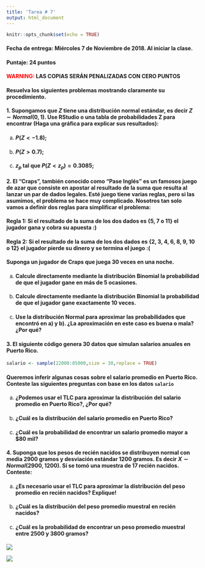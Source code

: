 ```yaml
---
title: 'Tarea # 7'
output: html_document
---
```


```r
knitr::opts_chunk$set(echo = TRUE)
```

#### **Fecha de entrega:** Miércoles 7 de Noviembre de 2018. Al iniciar la clase.

#### **Puntaje: 24 puntos** 

####  <span style="color:red">**WARNING**:</span> **LAS COPIAS SERÁN PENALIZADAS CON CERO PUNTOS**

#### Resuelva los siguientes problemas mostrando claramente su procedimiento.

#### **1.** Supongamos que $Z$ tiene una distribución normal estándar, es decir $Z \sim Normal(0,1)$. Use RStudio o una tabla de probabilidades Z para encontrar (Haga una gráfica para explicar sus resultados): 

a)  #### $P(Z < -1.8)$;
b)  #### $P(Z > 0.7)$;
c)  #### $z_p$ tal que $P(Z < z_p)=0.3085$;

####  **2.** El “Craps”, también conocido como  “Pase Inglés” es un famosos juego de azar que consiste en apostar al resultado de la suma que resulta al lanzar un par de dados legales. Esté juego tiene varias reglas, pero si las asumimos, el problema se hace muy complicado. Nosotros tan solo vamos a definir dos reglas para simplificar el problema:

#### **Regla 1:**  Si el resultado de la suma de los dos dados es {5, 7 o 11} el jugador gana y cobra su apuesta  :)

#### **Regla 2:**  Si el resultado de la suma de los dos dados es {2, 3, 4, 6, 8, 9, 10 o 12} el jugador pierde su dinero y se termina el juego  :(

#### Suponga un jugador de Craps que juega 30 veces en una noche.

a)  ####  Calcule directamente mediante la distribución Binomial la probabilidad de que el jugador gane en más de 5 ocasiones.

b)  ####  Calcule directamente mediante la distribución Binomial la probabilidad de que el jugador gane exactamente 10 veces.

c) ####  Use la distribución Normal para aproximar las probabilidades que encontró en a) y b). ¿La aproximación en este caso es buena o mala? ¿Por qué?


#### **3.** El siguiente código genera 30 datos que simulan salarios anuales en Puerto Rico.

```r
salario <- sample(22000:85000,size = 30,replace = TRUE)
```

#### Queremos inferir algunas cosas sobre el salario promedio en Puerto Rico. Conteste las siguientes preguntas con base en los datos `salario`

a) #### ¿Podemos usar el **TLC** para aproximar la distribución del salario promedio en Puerto Rico?, ¿Por qué?

b) #### ¿Cuál es la distribución del salario promedio en Puerto Rico?

c) #### ¿Cuál es la probabilidad de encontrar un salario promedio mayor a $\$ 80$ mil?


#### **4.** Suponga que los pesos de recién nacidos se distribuyen normal con media 2900 gramos y desviación estándar 1200 gramos. Es decir $X \sim Normal(2900, 1200)$. Sí se tomó una muestra de 17 recién nacidos. Conteste:

a)  #### ¿Es necesario usar el **TLC** para aproximar la distribución del peso promedio en recién nacidos? Explique!

b)  #### ¿Cuál es la distribución del peso promedio muestral en recién nacidos?


c)  #### ¿Cuál es la probabilidad de encontrar un peso promedio muestral entre 2500 y 3800 gramos?


![](blanco.png)

![](blanco.png)

